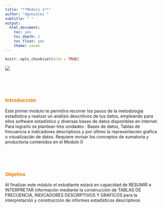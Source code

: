 ```yaml
---
title: "**Módulo 1**"
author: "dgonzalez "
subtitle: " " 
output:
  html_document:
    toc: yes
    toc_depth: 2
    toc_float: yes
    theme: cosmo
---
```


```r
knitr::opts_chunk$set(echo = TRUE)
```

![](img/baner1.png)

<br/><br/><br/>

### <span style="color:#E77C00">**Introducción**</span>

Este primer módulo te permitira recorrer los  pasos de la metodología estadística  y realizar un análisis descritivos de tus datos, empleando para ellos software estadístico y diversas bases de datos disponibles en internet.  Para lograrlo se plantean tres unidades : Bases de datos, Tablas de frecuencia e indicadores descriptivos y por último la representación  gráfica o visualizacián de  datos.  Requiere revisar los conceptos de sumatoria  y productoria contenidos en  el Modulo 0

<br/><br/><br/>

### <span style="color:#E77C00">**Objetivo**</span>

Al finalizar este módulo el estudiante estará en capacidad de RESUMIR e INTERPRETAR información mediante la construcción de TABLAS DE FRECUENCIA, INDICADORES DESCRIPTIVOS Y GRAFICOS para la interpretación  y construcción de informes estadísticos descriptivos 


